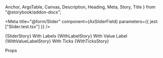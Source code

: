   Anchor,
  ArgsTable,
  Canvas,
  Description,
  Heading,
  Meta,
  Story,
  Title
} from "@storybook/addon-docs";

<Meta title="@form/Slider" component={AxSliderField} parameters={{ jest: ["Slider.test.tsx"] }} />

<Anchor storyId="form-slider--slider">
  <Title>Slider</Title>
</Anchor>

<Description of={AxSliderField} />

<Canvas>
  <Story name="Slider">{SliderStory}</Story>
</Canvas>

<Anchor storyId="form-slider--with-labels">
  <Heading>With Labels</Heading>
</Anchor>

<Canvas>
  <Story name="With Labels">{WithLabelStory}</Story>
</Canvas>

<Anchor storyId="form-slider--with-value-label">
  <Heading>With Value Label</Heading>
</Anchor>

<Canvas>
  <Story name="With Value Label">{WithValueLabelStory}</Story>
</Canvas>

<Anchor storyId="form-slider--with-ticks">
  <Heading>With Ticks</Heading>
</Anchor>

<Canvas>
  <Story name="With Ticks">{WithTicksStory}</Story>
</Canvas>

<Heading>Props</Heading>

<ArgsTable of={AxSliderField} sort="requiredFirst" />
